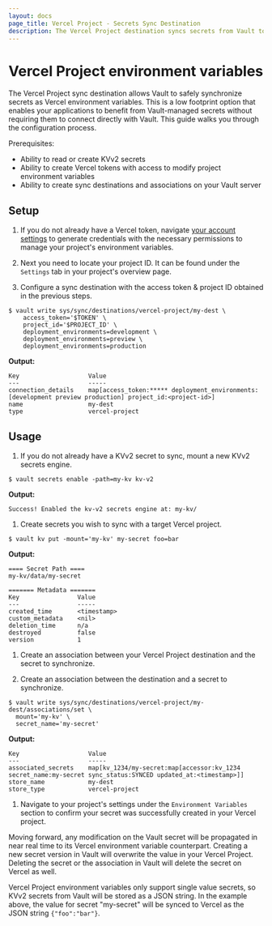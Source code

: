 ```yaml
---
layout: docs
page_title: Vercel Project - Secrets Sync Destination
description: The Vercel Project destination syncs secrets from Vault to Vercel.
---
```


# Vercel Project environment variables

The Vercel Project sync destination allows Vault to safely synchronize secrets as Vercel environment variables.
This is a low footprint option that enables your applications to benefit from Vault-managed secrets without requiring them
to connect directly with Vault. This guide walks you through the configuration process.

Prerequisites:
* Ability to read or create KVv2 secrets
* Ability to create Vercel tokens with access to modify project environment variables
* Ability to create sync destinations and associations on your Vault server

## Setup

1. If you do not already have a Vercel token, navigate [your account settings](https://vercel.com/account/tokens) to
   generate credentials with the necessary permissions to manage your project's environment variables.

1. Next you need to locate your project ID. It can be found under the `Settings` tab in your project's overview page.

1. Configure a sync destination with the access token & project ID obtained in the previous steps.

  ```shell-session
  $ vault write sys/sync/destinations/vercel-project/my-dest \
      access_token='$TOKEN' \
      project_id='$PROJECT_ID' \
      deployment_environments=development \
      deployment_environments=preview \
      deployment_environments=production
  ```

  **Output:**

  <CodeBlockConfig hideClipboard>

  ```plaintext
  Key                   Value
  ---                   -----
  connection_details    map[access_token:***** deployment_environments:[development preview production] project_id:<project-id>]
  name                  my-dest
  type                  vercel-project
  ```

  </CodeBlockConfig>

## Usage

1. If you do not already have a KVv2 secret to sync, mount a new KVv2 secrets engine.

  <CodeBlockConfig hideClipboard>

  ```shell-session
  $ vault secrets enable -path=my-kv kv-v2
  ```

  </CodeBlockConfig>

  **Output:**

  <CodeBlockConfig hideClipboard>

  ```
  Success! Enabled the kv-v2 secrets engine at: my-kv/
  ```

  </CodeBlockConfig>

1. Create secrets you wish to sync with a target Vercel project.

  ```shell-session
  $ vault kv put -mount='my-kv' my-secret foo=bar
  ```

  **Output:**

  <CodeBlockConfig hideClipboard>

  ```plaintext
  ==== Secret Path ====
  my-kv/data/my-secret

  ======= Metadata =======
  Key                Value
  ---                -----
  created_time       <timestamp>
  custom_metadata    <nil>
  deletion_time      n/a
  destroyed          false
  version            1
  ```

  </CodeBlockConfig>

1. Create an association between your Vercel Project destination and the secret to synchronize.

1. Create an association between the destination and a secret to synchronize.

  ```shell-session
  $ vault write sys/sync/destinations/vercel-project/my-dest/associations/set \
    mount='my-kv' \
    secret_name='my-secret'
  ```

  **Output:**

  <CodeBlockConfig hideClipboard>

  ```plaintext
  Key                   Value
  ---                   -----
  associated_secrets    map[kv_1234/my-secret:map[accessor:kv_1234 secret_name:my-secret sync_status:SYNCED updated_at:<timestamp>]]
  store_name            my-dest
  store_type            vercel-project
  ```

  </CodeBlockConfig>

1. Navigate to your project's settings under the `Environment Variables` section to confirm your secret was successfully
  created in your Vercel project.

Moving forward, any modification on the Vault secret will be propagated in near real time to its Vercel environment variable
counterpart. Creating a new secret version in Vault will overwrite the value in your Vercel Project. Deleting the secret
or the association in Vault will delete the secret on Vercel as well.

<Note>

Vercel Project environment variables only support single value secrets, so KVv2 secrets from Vault will be stored as a JSON string.
In the example above, the value for secret "my-secret" will be synced to Vercel as the JSON string `{"foo":"bar"}`.

</Note>
